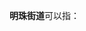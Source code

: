 '''明珠街道'''可以指：
{{PRC admin/disambig|22/01/02/011/000|32/12/02/053/000}}
{{disambig|cat=四字乡级行政区划消歧义}}